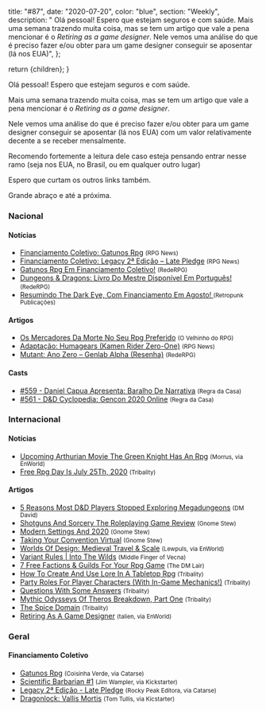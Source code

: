 
  title: "#87",
  date: "2020-07-20",
  color: "blue",
  section: "Weekly",
  description:
    "    Olá pessoal! Espero que estejam seguros e com saúde.    Mais uma semana trazendo muita coisa, mas se tem um artigo que vale a pena mencionar é o *Retiring as a game designer*.    Nele vemos uma análise do que é preciso fazer e/ou obter para um game designer conseguir se aposentar (lá nos EUA)",
};

  return <InternalLayout meta={meta}>{children}</InternalLayout>;
}

Olá pessoal! Espero que estejam seguros e com saúde.

Mais uma semana trazendo muita coisa, mas se tem um artigo que vale a pena mencionar é o _Retiring as a game designer_.

Nele vemos uma análise do que é preciso fazer e/ou obter para um game designer conseguir se aposentar (lá nos EUA) com um valor relativamente decente a se receber mensalmente.

Recomendo fortemente a leitura dele caso esteja pensando entrar nesse ramo (seja nos EUA, no Brasil, ou em qualquer outro lugar)

Espero que curtam os outros links também.

Grande abraço e até a próxima.

### Nacional

#### Notícias

- [Financiamento Coletivo: Gatunos Rpg] <small>(RPG News)</small>
- [Financiamento Coletivo: Legacy 2ª Edição – Late Pledge] <small>(RPG News)</small>
- [Gatunos Rpg Em Financiamento Coletivo!] <small>(RedeRPG)</small>
- [Dungeons &amp; Dragons: Livro Do Mestre Disponível Em Português!] <small>(RedeRPG)</small>
- [Resumindo The Dark Eye, Com Financiamento Em Agosto! ] <small>(Retropunk Publicações)</small>

#### Artigos

- [Os Mercadores Da Morte No Seu Rpg Preferido] <small>(O Velhinho do RPG)</small>
- [Adaptação: Humagears (Kamen Rider Zero-One)] <small>(RPG News)</small>
- [Mutant: Ano Zero – Genlab Alpha (Resenha)] <small>(RedeRPG)</small>

#### Casts

- [#559 - Daniel Capua Apresenta: Baralho De Narrativa] <small>(Regra da Casa)</small>
- [#561 - D&amp;D Cyclopedia: Gencon 2020 Online] <small>(Regra da Casa)</small>

### Internacional

#### Notícias

- [Upcoming Arthurian Movie The Green Knight Has An Rpg] <small>(Morrus, via EnWorld)</small>
- [Free Rpg Day Is July 25Th, 2020] <small>(Tribality)</small>

#### Artigos

- [5 Reasons Most D&amp;D Players Stopped Exploring Megadungeons] <small>(DM David)</small>
- [Shotguns And Sorcery The Roleplaying Game Review] <small>(Gnome Stew)</small>
- [Modern Settings And 2020] <small>(Gnome Stew)</small>
- [Taking Your Convention Virtual] <small>(Gnome Stew)</small>
- [Worlds Of Design: Medieval Travel &amp; Scale] <small>(Lewpuls, via EnWorld)</small>
- [Variant Rules | Into The Wilds] <small>(Middle Finger of Vecna)</small>
- [7 Free Factions &amp; Guilds For Your Rpg Game] <small>(The DM Lair)</small>
- [How To Create And Use Lore In A Tabletop Rpg] <small>(Tribality)</small>
- [Party Roles For Player Characters (With In-Game Mechanics!)] <small>(Tribality)</small>
- [Questions With Some Answers] <small>(Tribality)</small>
- [Mythic Odysseys Of Theros Breakdown, Part One] <small>(Tribality)</small>
- [The Spice Domain] <small>(Tribality)</small>
- [Retiring As A Game Designer] <small>(talien, via EnWorld)</small>

### Geral

#### Financiamento Coletivo

- [Gatunos Rpg] <small>(Coisinha Verde, via Catarse)</small>
- [Scientific Barbarian #1] <small>(Jim Wampler, via Kickstarter)</small>
- [Legacy 2ª Edição - Late Pledge] <small>(Rocky Peak Editora, via Catarse)</small>
- [Dragonlock: Vallis Mortis] <small>(Tom Tullis, via Kicstarter)</small>

[gatunos rpg]: https://www.catarse.me/gatunos
[gatunos rpg em financiamento coletivo!]: https://www.rederpg.com.br/2020/07/17/gatunos-rpg-em-financiamento-coletivo/
[legacy 2ª edição - late pledge]: https://www.catarse.me/legacy2elatepledge
[financiamento coletivo: legacy 2ª edição – late pledge]: https://newsrpg.wordpress.com/2020/07/16/financiamento-coletivo-legacy-2a-edicao-late-pledge/
[dragonlock: vallis mortis]: https://www.kickstarter.com/projects/fatdragongames/vallis-mortis
[scientific barbarian #1]: https://www.kickstarter.com/projects/checkthisartifact/scientific-barbarian-1
[financiamento coletivo: gatunos rpg]: https://newsrpg.wordpress.com/2020/07/14/financiamento-coletivo-gatunos-rpg/
[5 reasons most d&amp;d players stopped exploring megadungeons]: https://dmdavid.com/tag/5-reasons-most-dd-players-stopped-exploring-megadungeons/
[#559 - daniel capua apresenta: baralho de narrativa]: https://regradacasa.podbean.com/e/559-daniel-capua-apresenta-baralho-de-narrativa/
[shotguns and sorcery the roleplaying game review]: https://gnomestew.com/shotguns-and-sorcery-the-roleplaying-game-review/
[how to create and use lore in a tabletop rpg]: https://www.tribality.com/2020/07/14/how-to-create-and-use-lore-in-a-tabletop-rpg/
[os mercadores da morte no seu rpg preferido]: https://ovelhinhodorpg.wordpress.com/2020/07/14/os-mercadores-da-morte-no-seu-rpg-preferido/
[party roles for player characters (with in-game mechanics!)]: https://www.tribality.com/2020/07/15/party-roles-for-player-characters-with-in-game-mechanics/
[questions with some answers]: https://www.tribality.com/2020/07/15/thoughts-things-questions-with-some-answers/
[variant rules | into the wilds]: https://mfov.magehandpress.com/2020/07/variant-rules-into-wilds.html
[mutant: ano zero – genlab alpha (resenha)]: https://www.rederpg.com.br/2020/07/15/mutant-ano-zero-genlab-alpha-resenha/
[upcoming arthurian movie the green knight has an rpg]: https://www.enworld.org/threads/upcoming-arthurian-movie-the-green-knight-has-an-rpg.673312
[#561 - d&amp;d cyclopedia: gencon 2020 online]: https://regradacasa.podbean.com/e/561-dd-cyclopedia-gencon-2020-online/
[worlds of design: medieval travel &amp; scale]: https://www.enworld.org/threads/worlds-of-design-medieval-travel-scale.672958/
[modern settings and 2020]: https://gnomestew.com/modern-settings-and-2020/
[free rpg day is july 25th, 2020]: https://www.tribality.com/2020/07/17/free-rpg-day-is-july-25-2020/
[adaptação: humagears (kamen rider zero-one)]: https://newsrpg.wordpress.com/2020/07/18/adaptacao-humagears-kamen-rider-zero-one/
[resumindo the dark eye, com financiamento em agosto! ]: https://retropunk.com.br/editora/resumindo-the-dark-eye-com-financiamento-em-agosto/
[7 free factions &amp; guilds for your rpg game]: https://www.thedmlair.com/2020/07/18/7-free-factions-guilds-for-your-rpg-game/
[dungeons &amp; dragons: livro do mestre disponível em português!]: https://www.rederpg.com.br/2020/07/19/dungeons-dragons-livro-do-mestre-disponivel-em-portugues/
[taking your convention virtual]: https://gnomestew.com/taking-your-convention-virtual/
[mythic odysseys of theros breakdown, part one]: https://www.tribality.com/2020/07/20/mythic-odysseys-of-theros-breakdown-part-one/
[retiring as a game designer]: https://www.enworld.org/threads/retiring-as-a-game-designer.673371/
[the spice domain]: https://www.tribality.com/2020/07/20/the-spice-domain/
